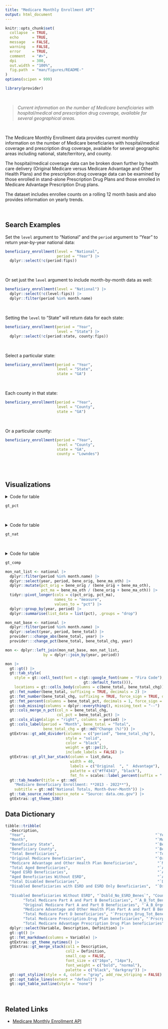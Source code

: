```yaml
---
title: "Medicare Monthly Enrollment API"
output: html_document
---
```


```r
knitr::opts_chunk$set(
  collapse  = TRUE,
  echo      = TRUE, 
  message   = FALSE, 
  warning   = FALSE,
  error     = TRUE,
  comment   = "#>",
  dpi       = 300, 
  out.width = "100%",
  fig.path  = "man/figures/README-"
)
options(scipen = 999)
```

```r
library(provider)
```

<br>

> *Current information on the number of Medicare beneficiaries with hospital/medical and prescription drug coverage, available for several geographical areas.*

<br>

The Medicare Monthly Enrollment data provides current monthly information on the number of Medicare beneficiaries with hospital/medical coverage and prescription drug coverage, available for several geographic areas including national, state/territory, and county. 

The hospital/medical coverage data can be broken down further by health care delivery (Original Medicare versus Medicare Advantage and Other Health Plans) and the prescription drug coverage data can be examined by those enrolled in stand-alone Prescription Drug Plans and those enrolled in Medicare Advantage Prescription Drug plans. 

The dataset includes enrollee counts on a rolling 12 month basis and also provides information on yearly trends. 

<br>

## Search Examples

Set the `level` argument to "National" and the `period` argument to "Year" to return year-by-year national data:

```r
beneficiary_enrollment(level = "National", 
                       period = "Year") |> 
  dplyr::select(!c(period:fips))
```

<br>

Or set just the `level` argument to include month-by-month data as well:

```r
beneficiary_enrollment(level = "National") |> 
  dplyr::select(!c(level:fips)) |> 
  dplyr::filter(period %in% month.name)
```

<br>

Setting the `level` to "State" will return data for each state:

```r
beneficiary_enrollment(period = "Year", 
                       level = "State") |> 
  dplyr::select(!c(period:state, county:fips))
```
<br>

Select a particular state:

```r
beneficiary_enrollment(period = "Year", 
                       level = "State",
                       state = "GA")
```

<br>

Each county in that state:

```r
beneficiary_enrollment(period = "Year", 
                       level = "County",
                       state = "GA")
```

<br>

Or a particular county:

```r
beneficiary_enrollment(period = "Year", 
                       level = "County",
                       state = "GA",
                       county = "Lowndes")
```

<br><br>

## Visualizations

<details><summary>Code for table</summary>

```r
# National by Year
tot_nation <- beneficiary_enrollment(level = "National", 
                                     period = "Year") |>
  dplyr::select(year, 
                level, 
                total = bene_total,
                orig = bene_orig,
                ma = bene_ma_oth,
                aged = bene_aged_total, 
                disabled = bene_dsb_total, 
                partsAB = bene_ab_total, 
                partD = bene_rx_total)
# State by Year
tot_state <- beneficiary_enrollment(level = "State", 
                                    period = "Year", 
                                    state = "GA") |> 
  dplyr::select(year, 
                state_name, 
                total = bene_total, 
                orig = bene_orig,
                ma = bene_ma_oth,
                aged = bene_aged_total, 
                disabled = bene_dsb_total, 
                partsAB = bene_ab_total, 
                partD = bene_rx_total) |> 
  dplyr::rename(level = state_name)
# County by Year
tot_county <- beneficiary_enrollment(level = "County", 
                                     period = "Year", 
                                     state = "GA", 
                                     county = "Lowndes") |> 
  dplyr::select(year, 
                county, 
                total = bene_total,
                orig = bene_orig,
                ma = bene_ma_oth,
                aged = bene_aged_total, 
                disabled = bene_dsb_total, 
                partsAB = bene_ab_total, 
                partD = bene_rx_total) |> 
  dplyr::rename(level = county)
# Bind together, calculate stats
final <- dplyr::bind_rows(
  tot_nation, 
  tot_state, 
  tot_county) |> 
  dplyr::group_by(level) |> 
  provider:::change_abs(total, year) |> 
  provider:::change_pct(total, total_chg, year) |> 
  dplyr::ungroup() |> 
  dplyr::mutate(orig_pct = orig / total,
                ma_pct = ma / total,
                aged_pct = aged / total,
                disabled_pct = disabled / total,
                ab_pct = partsAB / total,
                d_pct = partD / total) |> 
  dplyr::select(year, 
                level, 
                total_pct_chg = total_pct, 
                orig_pct,
                ma_pct,
                aged_pct, 
                disabled_pct, 
                ab_pct, 
                d_pct)
## gt Table
gt_pct <- final |>   
  gt::gt() |> 
  gt::tab_style(style = gt::cell_text(
    font = c(gt::google_font(name = "Fira Code"), gt::default_fonts())),
    locations = gt::cells_body(columns = dplyr::contains("pct"))) |> 
  gtExtras::gt_theme_538() |> 
  gt::fmt_percent(columns = dplyr::contains("pct"), decimals = 1) |> 
  gt::fmt_percent(columns = c(total_pct_chg), decimals = 1, force_sign = TRUE) |> 
  gt::sub_missing(columns = dplyr::everything(), missing_text = "--") |> 
  gt::cols_label(total_pct_chg = "% Change",
                 orig_pct = "Original",
                 ma_pct = "MA",
                 aged_pct = "Aged",
                 disabled_pct = "Disabled", 
                 ab_pct = "Pts A & B",
                 d_pct = "Part D") |> 
  gtExtras::gt_add_divider(
    columns = c("level", 
                "total_pct_chg", 
                "ma_pct", 
                "disabled_pct"), 
    style = "solid",
    color = "black",
    weight = gt::px(3),
    include_labels = FALSE) |>
  gt::tab_header(
    title = gt::md("Medicare Beneficiaries: **2013 - 2022**"),
    subtitle = gt::md("National, State, & County Percentage Comparisons for **Valdosta, Georgia**")) |> 
  gt::tab_source_note(source_note = "Source: data.cms.gov") |> 
  gt::opt_table_font(font = gt::google_font(name = "Karla"))
```

</details>

```r
gt_pct
```

<br>

<details><summary>Code for table</summary>

```r
national <- beneficiary_enrollment(level = "National")

yr_nat_list <- national |> 
  dplyr::filter(period == "Year") |> 
  dplyr::select(year, bene_orig, bene_ma_oth) |> 
  dplyr::mutate(pct_orig = bene_orig / (bene_orig + bene_ma_oth),
                pct_ma = bene_ma_oth / (bene_orig + bene_ma_oth)) |> 
  tidyr::pivot_longer(cols = c(pct_orig, pct_ma), 
                      names_to = "measure", 
                      values_to = "pct") |> 
  dplyr::group_by(year) |> 
  dplyr::summarise(list_data = list(pct), .groups = "drop")

yr_nat_base <- national |> 
  dplyr::filter(period == "Year") |> 
  dplyr::select(year, bene_total) |> 
  provider:::change_abs(bene_total, year) |> 
  provider:::change_pct(bene_total, bene_total_chg, year)

nat <- dplyr::left_join(yr_nat_base, yr_nat_list, by = dplyr::join_by(year))

gt_nat <- nat |>   
  gt::gt() |> 
  gt::tab_style(
    style = gt::cell_text(font = c(gt::google_font(name = "Fira Code"), 
                                   gt::default_fonts())),
    locations = gt::cells_body(columns = c(bene_total, bene_total_chg))) |> 
  gtExtras::gt_theme_538() |> 
  gt::fmt_number(bene_total, suffixing = TRUE, decimals = 2) |> 
  gt::fmt_number(bene_total_chg, suffixing = TRUE, force_sign = TRUE, decimals = 1) |> 
  gt::fmt_percent(columns = bene_total_pct, decimals = 1, force_sign = TRUE) |> 
  gt::sub_missing(columns = dplyr::everything(), missing_text = "--") |> 
  gt::cols_merge_n_pct(col_n = bene_total_chg,
                       col_pct = bene_total_pct) |>
  gt::cols_label(bene_total = "Total",
                 bene_total_chg = gt::md("Change (%)")) |> 
  gtExtras::gt_add_divider(columns = c("year", "bene_total_chg"), 
                           style = "solid",
                           color = "black",
                           weight = gt::px(2),
                           include_labels = FALSE) |> 
  gtExtras::gt_plt_bar_stack(column = list_data, width = 60,
                             labels = c("Original  ", " Advantage"),
                             palette = c("#ff4343", "black"),
                             fmt_fn = scales::label_percent(accuracy = 0.1, 
                                                            suffix = " %")) |> 
  gt::tab_header(title = gt::md("Medicare Beneficiary Enrollment: **2013 - 2022**"),
    subtitle = gt::md("National Totals, Year-Over-Year")) |> 
  gt::tab_source_note(source_note = "Source: data.cms.gov") |> 
  gt::opt_table_font(font = gt::google_font(name = "Karla"))
```


</details>

```r
gt_nat
```


<br>

<details><summary>Code for table</summary>

```r
gt_comp <- beneficiary_enrollment(level = "National", 
                                  period = "Year") |> 
  dplyr::select(!c(period:fips)) |> 
  tidyr::pivot_longer(cols = dplyr::starts_with("bene_"), 
                      names_to = "stat", 
                      values_to = "value") |> 
  tidyr::pivot_wider(names_from = year, 
                     values_from = value) |> 
  gt::gt(rowname_col = "stat") |> 
  gt::tab_style(
    style = gt::cell_text(font = c(gt::google_font(name = "Fira Code"), 
                                   gt::default_fonts())),
    locations = gt::cells_body(columns = c(2:11))) |> 
  gtExtras::gt_theme_538() |> 
  gt::fmt_number(columns = c(2:11), suffixing = TRUE, decimals = 1) |> 
  gt::tab_row_group(label = gt::md("**Disabled Beneficiaries**"), 
                    rows = c("bene_dsb_total", 
                             "bene_dsb_no_esrd", 
                             "bene_dsb_esrd")) |> 
  gt::tab_row_group(label = gt::md("**Aged Beneficiaries**"), 
                    rows = c("bene_aged_total", 
                             "bene_aged_no_esrd", 
                             "bene_aged_esrd")) |> 
  gt::tab_row_group(label = gt::md("**Medicare Part D**"), 
                    rows = c("bene_rx_total", 
                             "bene_rx_pdp", 
                             "bene_rx_mapd", 
                             "bene_rx_elig", 
                             "bene_rx_full", 
                             "bene_rx_part", 
                             "bene_rx_none")) |> 
  gt::tab_row_group(label = gt::md("**Medicare Parts A & B**"), 
                    rows = c("bene_ab_total", 
                             "bene_ab_orig", 
                             "bene_ab_ma_oth")) |> 
  gt::tab_row_group(label = gt::md("**Original Medicare** / **Medicare Advantage**"), 
                    rows = c("bene_orig", 
                             "bene_ma_oth")) |> 
  gt::tab_row_group(label = gt::md("**Total Beneficiaries**"), 
                    rows = c("bene_total")) |> 
  gt::tab_header(title = gt::md(
    "Medicare Beneficiary Enrollment: **2013 - 2022**"),
    subtitle = gt::md("National Totals, Month-Over-Month")) |> 
  gt::tab_source_note(source_note = "Source: data.cms.gov")
```

</details>

```r
gt_comp
```


```r
mon_nat_list <- national |> 
  dplyr::filter(period %in% month.name) |> 
  dplyr::select(year, period, bene_orig, bene_ma_oth) |> 
  dplyr::mutate(pct_orig = bene_orig / (bene_orig + bene_ma_oth),
                pct_ma = bene_ma_oth / (bene_orig + bene_ma_oth)) |> 
  tidyr::pivot_longer(cols = c(pct_orig, pct_ma), 
                      names_to = "measure", 
                      values_to = "pct") |> 
  dplyr::group_by(year, period) |> 
  dplyr::summarise(list_data = list(pct), .groups = "drop")

mon_nat_base <- national |> 
  dplyr::filter(period %in% month.name) |> 
  dplyr::select(year, period, bene_total) |> 
  provider:::change_abs(bene_total, year) |> 
  provider:::change_pct(bene_total, bene_total_chg, year)

mon <- dplyr::left_join(mon_nat_base, mon_nat_list, 
                 by = dplyr::join_by(year, period))

mon |> 
  gt::gt() |> 
  gt::tab_style(
    style = gt::cell_text(font = c(gt::google_font(name = "Fira Code"), 
                                   gt::default_fonts())),
    locations = gt::cells_body(columns = c(bene_total, bene_total_chg))) |> 
  gt::fmt_number(bene_total, suffixing = TRUE, decimals = 2) |> 
  gt::fmt_number(bene_total_chg, suffixing = TRUE, force_sign = TRUE, decimals = 1) |> 
  gt::fmt_percent(columns = bene_total_pct, decimals = 1, force_sign = TRUE) |> 
  gt::sub_missing(columns = dplyr::everything(), missing_text = "--") |> 
  gt::cols_merge_n_pct(col_n = bene_total_chg, 
                       col_pct = bene_total_pct) |> 
  gt::cols_align(align = "right", columns = period) |> 
  gt::cols_label(period = "Month", bene_total = "Total", 
                 bene_total_chg = gt::md("Change (%)")) |> 
  gtExtras::gt_add_divider(columns = c("period", "bene_total_chg"), 
                           style = "solid",
                           color = "black",
                           weight = gt::px(2),
                           include_labels = FALSE) |> 
  gtExtras::gt_plt_bar_stack(column = list_data,
                             width = 40,
                             labels = c("Original  ", "  Advantage"),
                             palette = c("#ff4343", "black"),
                             fmt_fn = scales::label_percent(suffix = " %")) |> 
  gt::tab_header(title = gt::md(
    "Medicare Beneficiary Enrollment: **2013 - 2022**"),
    subtitle = gt::md("National Totals, Month-Over-Month")) |> 
  gt::tab_source_note(source_note = "Source: data.cms.gov") |>
  gtExtras::gt_theme_538()
```


## Data Dictionary

```r
tibble::tribble(
  ~Description,                                                          ~Variable,         ~Definition,
  "Year",                                                          "`Year`",          "Indicates the calendar year of Medicare enrollment",
  "Month",                                                         "`Month`",           "Indicates the month of Medicare enrollment",
  "Beneficiary State",                                             "`Bene_State`",       "Area of beneficiary residence",
  "Beneficiary County",                                            "`Bene_County`",                    "County of beneficiary residence",
  "Total Beneficiaries",                                           "`Tot_Benes`",                      "Count of all Medicare beneficiaries",
  "Original Medicare Beneficiaries",                               "`Orgnl_Mdcr_Benes`",               "Count of all Original Medicare beneficiaries",
  "Medicare Advantage and Other Health Plan Beneficiaries",         "`MA_and_Oth_Benes`",       "Count of all Medicare Advantage and Other Health Plan beneficiaries",
  "Total Aged Beneficiaries",                                       "`Aged_Tot_Benes`",         "Count of Medicare aged beneficiaries",
  "Aged ESRD Beneficiaries",                                        "`Aged_ESRD_Benes`",        "Count of Medicare aged beneficiaries with End Stage Renal Disease",
  "Aged Beneficiaries Without ESRD",                                "`Aged_No_ESRD_Benes`",     "Count of Medicare aged beneficiaries without End Stage Renal Disease",
  "Total Disabled Beneficiaries",                                   "`Dsbld_Tot_Benes`",               "Count of Medicare disabled beneficiaries",
  "Disabled Beneficiaries with ESRD and ESRD Only Beneficiaries",  "`Dsbld_ESRD_and_ESRD_Only_Benes`", "Count of Medicare disabled beneficiaries with End Stage Renal Disease and beneficiaries with End Stage Renal Disease only",
  
  "Disabled Beneficiaries Without ESRD", "`Dsbld_No_ESRD_Benes`", "Count of Medicare disabled beneficiaries without End Stage Renal Disease",
        "Total Medicare Part A and Part B Beneficiaries", "`A_B_Tot_Benes`", "Count of Medicare beneficiaries enrolled in Hospital Insurance (or Part A) and Supplementary Medical Insurance (or Part B)",
        "Original Medicare Part A and Part B Beneficiaries", "`A_B_Orgnl_Mdcr_Benes`", "Count of Original Medicare beneficiaries enrolled in Hospital Insurance (or Part A) and Supplementary Medical Insurance (or Part B)",
        "Medicare Advantage and Other Health Plan Part A and Part B Beneficiaries", "`A_B_MA_and_Oth_Benes`", "Count of Medicare Advantage and Other Health Plan beneficiaries enrolled in Hospital Insurance (or Part A) and Supplementary Medical Insurance (or Part B)",
        "Total Medicare Part D beneficiaries", "`Prscrptn_Drug_Tot_Benes`", "Count of all Medicare Prescription Drug (or Part D) beneficiaries",
        "Total Medicare Prescription Drug Plan beneficiaries", "`Prscrptn_Drug_PDP_Benes`", "Count of Medicare Prescription Drug (or Part D) beneficiaries enrolled in a Prescription Drug Plan",
        "Total Medicare Advantage Prescription Drug Plan beneficiaries", "`Prscrptn_Drug_MAPD_Benes`", "Count of Medicare Prescription Drug (or Part D) beneficiaries enrolled in a Medicare Advantage Prescription Drug plan") |> 
  dplyr::select(Variable, Description, Definition) |> 
  gt::gt() |> 
  gt::fmt_markdown(columns = Variable) |> 
  gtExtras::gt_theme_nytimes() |> 
  gtExtras::gt_merge_stack(col1 = Description, 
                           col2 = Definition,
                           small_cap = FALSE,
                           font_size = c("16px", "14px"),
                           font_weight = c("bold", "normal"),
                           palette = c("black", "darkgray")) |> 
  gt::opt_stylize(style = 4, color = "gray", add_row_striping = FALSE) |> 
  gt::opt_table_lines(extent = "default") |> 
  gt::opt_table_outline(style = "none")

```


<br>

## Related Links

   - [Medicare Monthly Enrollment API](https://data.cms.gov/summary-statistics-on-beneficiary-enrollment/medicare-and-medicaid-reports/medicare-monthly-enrollment)
